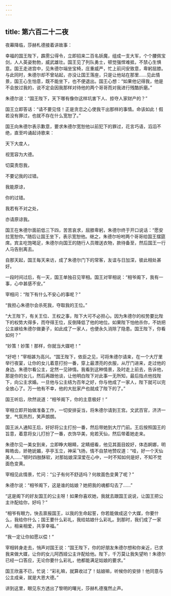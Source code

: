 ```yaml
---
---
---
```

title: 第六百二十二夜
---






夜幕降临，莎赫札德接着讲故事：





幸福的国王陛下，霹雳公得令，立即招来二百名妖魔，组成一支大军，个个腰佩宝剑，人人英姿勃勃，威武雄壮。国王见了列队勇士，顿觉强悍难抵，不禁心生惧意。国王走进宫中，见朱德尔端坐宝椅，庄重威严，忙上前问安致意，卑躬屈膝。与此同时，朱德尔却不曾站起，亦没让国王落座，只是让他站在那里……见此情景，国王心生怕意，既不能坐下，也不便退出。国王心想：“如果他记得我，他是不会放过我的，说不定会因我那样对待他的两个哥哥而对我进行残酷折磨。”

朱德尔说：“国王陛下，天下哪有像你这样坑害下人、掠夺人家财产的？”

国王立即答话：“请不要见怪！正是贪恋之心使我干出那样的事情。命该如此！假若没有罪过，也就不存在什么宽恕了。”

国王向朱德尔表示歉意，要求朱德尔宽恕他以前犯下的罪过，花言巧语，滔滔不绝，直至吟诵起诗歌来：


天下大度人，

视宽容为大德。

切莫责怨我，

不要记我的过错。

我能原谅，

你的过错。

我若有不对之处，

亦请原谅我。



国王在朱德尔面前低三下四，苦苦哀求，屈膝卑躬，朱德尔终于开口说话：“愿安拉宽恕你。”随后让国王坐下，表示宽恕他。继之，朱德尔吩咐两个哥哥给国王摆筵席。宾主吃饱喝足，朱德尔向国王的随行人员赠送衣物，款待备至，然后国王一行人马告别离去。

自那天起，国王每天来访，成了朱德尔门下的常客，友谊与日加深，彼此相处甚好。

一段时间过后，有一天，国王单独召见宰相。国王对宰相说：“相爷阁下，我有一事，心中甚感不安。”

宰相问：“陛下有什么不安心的事呢？”

“我担心朱德尔会杀死我，夺取我的王位。”

“大王陛下，有关王位、王权之事，陛下大可不必担心。因为朱德尔的权势要比陛下的权势大得多，而夺得王位，反倒降低了他的地位。如果陛下怕他杀你，不妨把公主嫁给朱德尔做妻子，如此成了一家人，也便永久消除了隐患。国王陛下，你看如何？”

“妙策！妙策！那样，你就当大媒吧！”

“好吧！”宰相甚为高兴。“国王陛下，依臣之见，可将朱德尔请来，在一个大厅里举行夜宴，让你的女儿着意打扮一番，穿上最漂亮的衣服，从厅门进来，走过他的身边。朱德尔看公主，定然一见钟情。我看到这种情景，及时走上前去，告诉他，那是你的女儿，然后再跟他谈，让他明白陛下对此事一无所知，最后指点他找陛下，向公主求婚。一旦他与公主结为百年之好，你与他成了一家人，陛下就可以完全放心了。万一他有不幸，他的大批家产也就成了陛下的了。”

国王听后，欣然说道：“相爷阁下，你的主意极好！”

宰相立即开始做准备工作，一切安排妥当，将朱德尔请到王宫。文武百官，济济一堂，气氛热烈，笑声朗朗。

国王派人通知王后，好好将公主打扮一番，然后带她到大厅门前。王后按照国王的旨意，着意将女儿打扮了一番，衣饰华美，宛若天仙，然后带着她走来。

朱德尔见一美女到来，立即睁大眼睛，定睛细看，他见其面目姣好，体态婀娜，明眸皓齿，娇艳妩媚，亭亭玉立，神采飞扬，情不自禁地赞叹道：“哇，好一个天仙美人……”顿时四肢酥软，对那姑娘深深爱在心中，一时不知如何是好，不知不觉面色变黄。

宰相见此情景，忙问：“公子有何不舒适吗？何故面色变黄了呢？”

朱德尔说：“相爷阁下，这是谁的姑娘？她把我的魂都勾去了……”

“这是阁下的好友国王的公主呀！如果你喜欢她，我就去跟国王说说，让国王把公主许配给你，好吗？”

“相爷有眼力，快去禀报国王，以我的生命起誓，你若能做成这个大媒，你要什么，我给你什么；国王要什么彩礼，我给姑娘什么彩礼。到那时，我们成了一家人，相亲相爱，共享幸福。”

“我一定让你如愿以偿！”

宰相转身走去，悄声对国王说：“国王陛下，你的好朋友朱德尔想和你亲近，已求我来做大媒，让你的女儿阿西娅公主许配给他。陛下，千万莫让我失望哟！朱德尔已经一口答应，无论你要什么彩礼，他都能满足姑娘的要求。”

国王欣喜不已，忙说：“彩礼嘛，就算收过了！姑娘嘛，听候你的安排！他同意与公主成亲，就是大恩大德。”





讲到这里，眼见东方透出了黎明的曙光，莎赫札德戛然止声。